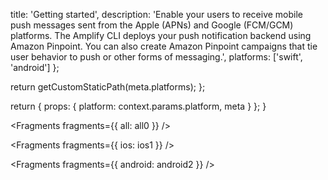 
  title: 'Getting started',
  description:
    'Enable your users to receive mobile push messages sent from the Apple (APNs) and Google (FCM/GCM) platforms. The Amplify CLI deploys your push notification backend using Amazon Pinpoint. You can also create Amazon Pinpoint campaigns that tie user behavior to push or other forms of messaging.',
  platforms: ['swift', 'android']
};

  return getCustomStaticPath(meta.platforms);
};

  return {
    props: {
      platform: context.params.platform,
      meta
    }
  };
}


<Fragments fragments={{ all: all0 }} />


<Fragments fragments={{ ios: ios1 }} />


<Fragments fragments={{ android: android2 }} />
